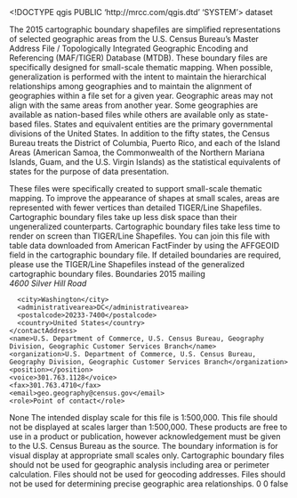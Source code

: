 <!DOCTYPE qgis PUBLIC 'http://mrcc.com/qgis.dtd' 'SYSTEM'>
<qgis version="3.22.2-Bia?owie?a">
  <identifier></identifier>
  <parentidentifier></parentidentifier>
  <language></language>
  <type>dataset</type>
  <title></title>
  <abstract>The 2015 cartographic boundary shapefiles are simplified representations of selected geographic areas from the U.S. Census Bureau's Master Address File / Topologically Integrated Geographic Encoding and Referencing (MAF/TIGER) Database (MTDB). These boundary files are specifically designed for small-scale thematic mapping. When possible, generalization is performed with the intent to maintain the hierarchical relationships among geographies and to maintain the alignment of geographies within a file set for a given year. Geographic areas may not align with the same areas from another year. Some geographies are available as nation-based files while others are available only as state-based files. States and equivalent entities are the primary governmental divisions of the United States. In addition to the fifty states, the Census Bureau treats the District of Columbia, Puerto Rico, and each of the Island Areas (American Samoa, the Commonwealth of the Northern Mariana Islands, Guam, and the U.S. Virgin Islands) as the statistical equivalents of states for the purpose of data presentation.

These files were specifically created to support small-scale thematic mapping. To improve the appearance of shapes at small scales, areas are represented with fewer vertices than detailed TIGER/Line Shapefiles. Cartographic boundary files take up less disk space than their ungeneralized counterparts. Cartographic boundary files take less time to render on screen than TIGER/Line Shapefiles. You can join this file with table data downloaded from American FactFinder by using the AFFGEOID field in the cartographic boundary file. If detailed boundaries are required, please use the TIGER/Line Shapefiles instead of the generalized cartographic boundary files.</abstract>
  <keywords vocabulary="gmd:topicCategory">
    <keyword>Boundaries</keyword>
    <keyword>2015</keyword>
  </keywords>
  <contact>
    <contactAddress>
      <type>mailing</type>
      <address>4600 Silver Hill Road</address>
      <city>Washington</city>
      <administrativearea>DC</administrativearea>
      <postalcode>20233-7400</postalcode>
      <country>United States</country>
    </contactAddress>
    <name>U.S. Department of Commerce, U.S. Census Bureau, Geography Division, Geographic Customer Services Branch</name>
    <organization>U.S. Department of Commerce, U.S. Census Bureau, Geography Division, Geographic Customer Services Branch</organization>
    <position></position>
    <voice>301.763.1128</voice>
    <fax>301.763.4710</fax>
    <email>geo.geography@census.gov</email>
    <role>Point of contact</role>
  </contact>
  <links/>
  <fees></fees>
  <constraints type="Access">None</constraints>
  <rights>The intended display scale for this file is 1:500,000. This file should not be displayed at scales larger than 1:500,000. These products are free to use in a product or publication, however acknowledgement must be given to the U.S. Census Bureau as the source. The boundary information is for visual display at appropriate small scales only. Cartographic boundary files should not be used for geographic analysis including area or perimeter calculation. Files should not be used for geocoding addresses. Files should not be used for determining precise geographic area relationships. </rights>
  <encoding></encoding>
  <crs>
    <spatialrefsys>
      <wkt></wkt>
      <proj4></proj4>
      <srsid>0</srsid>
      <srid>0</srid>
      <authid></authid>
      <description></description>
      <projectionacronym></projectionacronym>
      <ellipsoidacronym></ellipsoidacronym>
      <geographicflag>false</geographicflag>
    </spatialrefsys>
  </crs>
  <extent>
    <spatial dimensions="2" maxx="0" maxz="0" crs="" miny="0" minz="0" minx="0" maxy="0"/>
    <temporal>
      <period>
        <start></start>
        <end></end>
      </period>
    </temporal>
  </extent>
</qgis>
